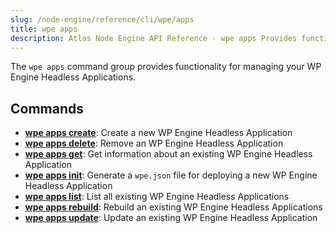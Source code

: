 ```yaml
---
slug: /node-engine/reference/cli/wpe/apps
title: wpe apps
description: Atlas Node Engine API Reference - wpe apps Provides functionality for managing your WP Engine Headless Applications.
---
```


The `wpe apps` command group provides functionality for managing your WP Engine Headless Applications.

## Commands

- [**wpe apps create**](./apps/create): Create a new WP Engine Headless Application
- [**wpe apps delete**](./apps/delete): Remove an WP Engine Headless Application
- [**wpe apps get**](./apps/get): Get information about an existing WP Engine Headless Application
- [**wpe apps init**](./apps/init): Generate a `wpe.json` file for deploying a new WP Engine Headless Application
- [**wpe apps list**](./apps/list): List all existing WP Engine Headless Applications
- [**wpe apps rebuild**](./apps/rebuild): Rebuild an existing WP Engine Headless Applications
- [**wpe apps update**](./apps/update): Update an existing WP Engine Headless Application
